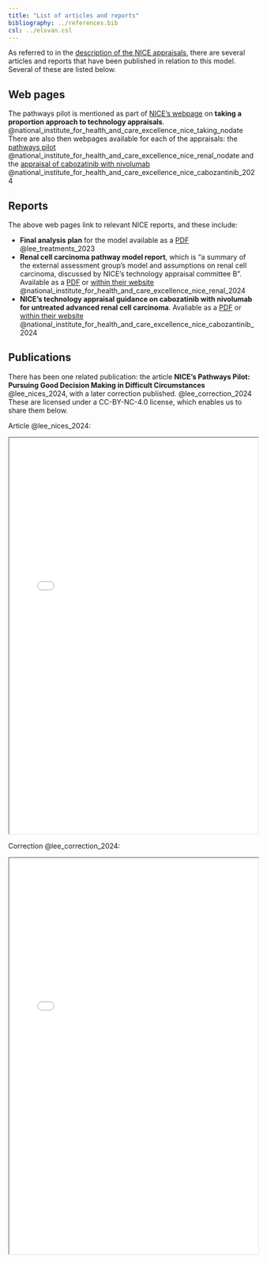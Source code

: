 ```yaml
---
title: "List of articles and reports"
bibliography: ../references.bib
csl: ../elsvan.csl
---
```


As referred to in the [description of the NICE appraisals](appraisals.qmd), there are several articles and reports that have been published in relation to this model. Several of these are listed below.

## Web pages

The pathways pilot is mentioned as part of [NICE's webpage](https://www.nice.org.uk/about/what-we-do/proportionate-approach-to-technology-appraisals) on **taking a proportion approach to technology appraisals**. @national_institute_for_health_and_care_excellence_nice_taking_nodate There are also then webpages available for each of the appraisals: the [pathways pilot](https://www.nice.org.uk/guidance/indevelopment/gid-ta11186) @national_institute_for_health_and_care_excellence_nice_renal_nodate and the [appraisal of cabozatinib with nivolumab](https://www.nice.org.uk/guidance/ta964) @national_institute_for_health_and_care_excellence_nice_cabozantinib_2024

## Reports

The above web pages link to relevant NICE reports, and these include:

* **Final analysis plan** for the model available as a [PDF](https://www.nice.org.uk/guidance/gid-ta11186/documents/assessment-report-3) @lee_treatments_2023
* **Renal cell carcinoma pathway model report**, which is "a summary of the external assessment group's model and assumptions on renal cell carcinoma, discussed by NICE's technology appraisal committee B". Available as a [PDF](https://www.nice.org.uk/guidance/ta964/resources/renal-cell-carcinoma-pathway-model-report-pdf-17325260829637) or [within their website](https://www.nice.org.uk/guidance/ta964/resources/renal-cell-carcinoma-pathway-model-report-13368256813/chapter/Purpose-of-this-document) @national_institute_for_health_and_care_excellence_nice_renal_2024
* **NICE's technology appraisal guidance on cabozatinib with nivolumab for untreated advanced renal cell carcinoma**. Avaliable as a [PDF](https://www.nice.org.uk/guidance/ta964/resources/cabozantinib-with-nivolumab-for-untreated-advanced-renal-cell-carcinoma-pdf-82615789468357) or [within their website](https://www.nice.org.uk/guidance/ta964) @national_institute_for_health_and_care_excellence_nice_cabozantinib_2024

## Publications

There has been one related publication: the article **NICE's Pathways Pilot: Pursuing Good Decision Making in Difficult Circumstances** @lee_nices_2024, with a later correction published. @lee_correction_2024 These are licensed under a CC-BY-NC-4.0 license, which enables us to share them below.

Article @lee_nices_2024:

<iframe width="100%" height="800" src="../pdf/lee_2024_nice_pathways_pilot.pdf"></iframe>

Correction @lee_correction_2024:

<iframe width="100%" height="800" src="../pdf/lee_2024_correction.pdf"></iframe>
